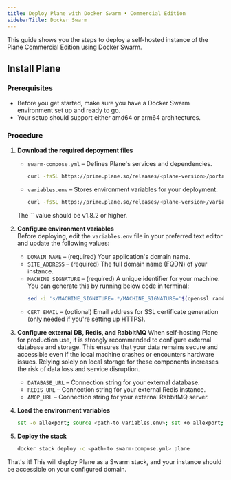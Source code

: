 ```yaml
---
title: Deploy Plane with Docker Swarm • Commercial Edition
sidebarTitle: Docker Swarm
---
```


This guide shows you the steps to deploy a self-hosted instance of the Plane Commercial Edition using Docker Swarm.

## Install Plane

### Prerequisites
   - Before you get started, make sure you have a Docker Swarm environment set up and ready to go. 
   - Your setup should support either amd64 or arm64 architectures.

### Procedure

1. **Download the required depoyment files**  
    - `swarm-compose.yml` – Defines Plane's services and dependencies.
        ```bash
        curl -fsSL https://prime.plane.so/releases/<plane-version>/portainer-compose.yml -o swarm-compose.yml
        ```
    - `variables.env` – Stores environment variables for your deployment.
        ```bash
        curl -fsSL https://prime.plane.so/releases/<plane-version>/variables.env -o plane.env
        ```
    <Warning>
    The `<plane-version>` value should be v1.8.2 or higher.
    </Warning>

2. **Configure environment variables**  
    Before deploying, edit the `variables.env` file in your preferred text editor and update the following values:

    - `DOMAIN_NAME` – (required) Your application's domain name.
    - `SITE_ADDRESS` – (required) The full domain name (FQDN) of your instance.
    - `MACHINE_SIGNATURE` – (required) A unique identifier for your machine. You can generate this by running below code in terminal:
        ```sh
        sed -i 's/MACHINE_SIGNATURE=.*/MACHINE_SIGNATURE='$(openssl rand -hex 16)'/' plane.env 
        ```
    - `CERT_EMAIL` – (optional) Email address for SSL certificate generation (only needed if you're setting up HTTPS).

3. **Configure external DB, Redis, and RabbitMQ**
    <Warning>
    When self-hosting Plane for production use, it is strongly recommended to configure external database and storage. This ensures that your data remains secure and accessible even if the local machine crashes or encounters hardware issues. Relying solely on local storage for these components increases the risk of data loss and service disruption.
    </Warning>
   - `DATABASE_URL` – Connection string for your external database.
   - `REDIS_URL` – Connection string for your external Redis instance.
   - `AMQP_URL` – Connection string for your external RabbitMQ server.


3. **Load the environment variables**
    ```bash
    set -o allexport; source <path-to variables.env>; set +o allexport;
    ```

4. **Deploy the stack**
    ```bash
    docker stack deploy -c <path-to swarm-compose.yml> plane
    ```

That's it! This will deploy Plane as a Swarm stack, and your instance should be accessible on your configured domain.